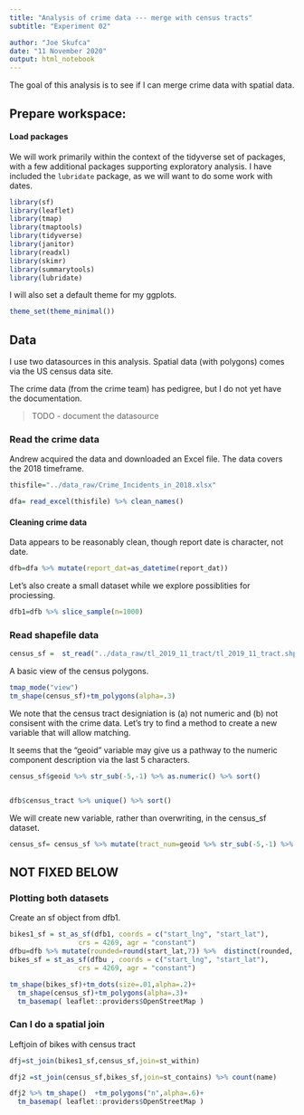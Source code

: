 ```yaml
---
title: "Analysis of crime data --- merge with census tracts"
subtitle: "Experiment 02"

author: "Joe Skufca"
date: "11 November 2020"
output: html_notebook
---
```


The goal of this analysis is to see if I can merge crime data with spatial data.

## Prepare workspace:

#### Load packages

We will work primarily within the context of the tidyverse set of packages, with a few additional packages supporting exploratory analysis.  I have included the `lubridate` package, as we will want to do some work with dates.

```r
library(sf)
library(leaflet)
library(tmap)
library(tmaptools)
library(tidyverse)
library(janitor)
library(readxl)
library(skimr)
library(summarytools)
library(lubridate)
```

I will also set a default theme for my ggplots.

```r
theme_set(theme_minimal())
```


## Data

I use two datasources in this analysis.  Spatial data (with polygons) comes via the US census data site.  

The crime data (from the crime team) has pedigree, but I do not yet have the documentation.

> TODO - document the datasource


### Read the  crime data

Andrew acquired the data and downloaded an Excel file.  The data covers the 2018 timeframe.

```r
thisfile="../data_raw/Crime_Incidents_in_2018.xlsx"

dfa= read_excel(thisfile) %>% clean_names()


```


#### Cleaning crime data

Data appears to be reasonably clean, though report date is character, not date.  

```r
dfb=dfa %>% mutate(report_dat=as_datetime(report_dat))
```


Let's also create a small dataset while we explore possiblities for prociessing.

```r
dfb1=dfb %>% slice_sample(n=1000)
```

### Read shapefile data


```r
census_sf =  st_read("../data_raw/tl_2019_11_tract/tl_2019_11_tract.shp") %>% clean_names()
```

A basic view of the census polygons.

```r
tmap_mode("view")
tm_shape(census_sf)+tm_polygons(alpha=.3)
```


We note that the census tract designiation is (a) not numeric and (b) not consisent with the crime data.  Let's try to find a method to create a new variable that will allow matching.

It seems that the "geoid" variable may give us a pathway to the numeric component description via the last 5 characters.

```r
census_sf$geoid %>% str_sub(-5,-1) %>% as.numeric() %>% sort()


dfb$census_tract %>% unique() %>% sort()

```
We will create new variable, rather than overwriting, in the census_sf dataset.

```r
census_sf= census_sf %>% mutate(tract_num=geoid %>% str_sub(-5,-1) %>% as.numeric())
```



## NOT FIXED BELOW


### Plotting both datasets

Create an sf object from dfb1.


```r
bikes1_sf = st_as_sf(dfb1, coords = c("start_lng", "start_lat"), 
                 crs = 4269, agr = "constant")
dfbu=dfb %>% mutate(rounded=round(start_lat,7)) %>%  distinct(rounded,.keep_all=T) %>% drop_na()
bikes_sf = st_as_sf(dfbu , coords = c("start_lng", "start_lat"), 
                 crs = 4269, agr = "constant")

```

```r

tm_shape(bikes_sf)+tm_dots(size=.01,alpha=.2)+
  tm_shape(census_sf)+tm_polygons(alpha=.3)+
  tm_basemap( leaflet::providers$OpenStreetMap )
```



### Can I do a spatial join


Leftjoin of bikes with census tract

```r
dfj=st_join(bikes1_sf,census_sf,join=st_within)

dfj2 =st_join(census_sf,bikes_sf,join=st_contains) %>% count(name) 

dfj2 %>% tm_shape()  +tm_polygons("n",alpha=.6)+
  tm_basemap( leaflet::providers$OpenStreetMap )

```
